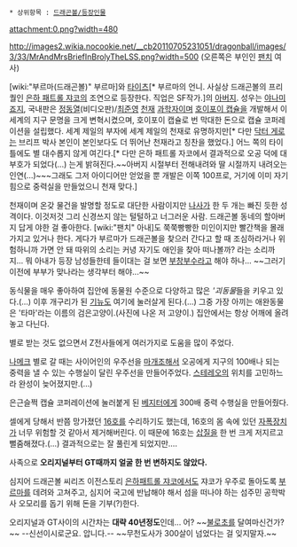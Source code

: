  * 상위항목 : [[드래곤볼/등장인물]]

attachment:0.png?width=480

http://images2.wikia.nocookie.net/__cb20110705231051/dragonball/images/3/33/MrAndMrsBriefInBrolyTheLSS.png?width=500
(오른쪽은 부인인 [[팬치]] 여사)

[wiki:"부르마(드래곤볼)" 부르마]와 [[타이츠]][* 부르마의 언니. 사실상 드래곤볼의 프리퀄인 [[은하 패트롤 쟈코]]의 조연으로 등장한다. 직업은 SF작가.]의 [[아버지]]. 성우는 [[야나미 죠지]], 국내판은 [[정동열]](비디오판)/[[최준영]]
[[천재]] [[과학자]]이며 [[호이포이 캡슐]]을 개발해서 이 세계의 지구 문명을 크게 변혁시켰으며, 호이포이 캡슐로 번 막대한 돈으로 캡슐 코퍼레이션을 설립했다. 세계 제일의 부자에 세계 제일의 천재로 유명하지만[* 다만 [[닥터 게로]]는 브리프 박사 본인이 본인보다도 더 뛰어난 천재라고 칭찬을 했었다.] 어느 쪽의 타이틀에도 별 대수롭지 않게 여긴다.[* 다만 은하 패트롤 자코에서 결과적으로 오공 덕에 대부호가 되었다(...) 는게 밝혀진다.~~아버지 시절부터 전해내려와 딸 시절까지 내려오는 인연(...)~~~그래도 그저 아이디어만 얻었을 뿐 개발은 이쪽 100프로, 거기에 이미 자기 힘으로 중력실을 만들었으니 천재 맞다.]

천재이며 온갖 물건을 발명할 정도로 대단한 사람이지만 [[나사]]가 한 두 개는 빠진 듯한 성격이다. 이것저것 그리 신경쓰지 않는 털털하고 너그러운 사람. 드래곤볼 동네의 할아버지 답게 야한 걸 좋아한다. [wiki:"팬치" 아내]도 쭉쭉빵빵한 미인이지만 빨간책을 몰래 가지고 있거나 한다. 게다가 부르마가 드래곤볼을 찾으러 간다고 할 때 조심하라거나 위험하니까 가면 안 돼 따위의 소리는 커녕 자기도 애인을 찾아 떠나볼까? 라는 소리까지... 뭐 아내가 등장 남성들한테 들이대는 걸 보면 [[부창부수]]라고 해야 하나... ~~그러기 이전에 부부가 맞나라는 생각부터 해야...~~

동식물을 매우 좋아하여 집안에 동물원 수준으로 다양하고 많은 '''괴동물''들을 키우고 있다.(...) 이후 개구리가 된 [[기뉴]]도 여기에 눌러살게 된다.(...) 그중 가장 아끼는 애완동물은 '타마'라는 이름의 검은고양이.(사진에 나온 저 고양이.) 집안에서는 항상 어깨에 올려놓고 다닌다.

별로 받는 것도 없으면서 Z전사들에게 여러가지로 도움을 많이 주었다.

[[나메크]] 별로 갈 때는 사이어인의 우주선을 [[마개조]]해서 오공에게 지구의 100배나 되는 중력을 낼 수 있는 수행실이 달린 우주선을 만들어주었다. [[스테레오]]의 위치를 고민하느라 완성이 늦어졌지만.(…)

은근슬쩍 캡슐 코퍼레이션에 눌러붙게 된 [[베지터]]에게 300배 중력 수행실을 만들어줬다.

셀에게 당해서 반쯤 망가졌던 [[16호]]를 수리하기도 했는데, 16호의 몸 속에 있던 [[자폭장치]]가 너무 위험할 것 같아서 제거해버린다. 이 때문에 16호는 [[삽질]]을 한 번 크게 저지르고 뻘줌해졌다.(…) 결과적으로는 잘 풀린게 되었지만….

사족으로 '''오리지널부터 GT때까지 얼굴 한 번 변하지도 않았다.'''

심지어 드래곤볼 씨리즈 이전스토리 [[은하패트롤 쟈코]]에서도 쟈코가 우주로 돌아도록 [[부르마]]를 데려와 고쳐주고, 심지어 국고에 반납해야 해서 섬을 떠나야 하는 섬주민 공학박사 오모리를 돕기 위해 돈을 기부(?)한다.

오리지널과 GT사이의 시간차는 '''대략 40년정도'''인데... 어? ~~[[불로초]]를 달여마신건가?~~ --신선이시로군요. 압니다.-- ~~무천도사가 300살이 넘었다는 걸 잊지말자.~~
